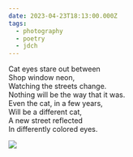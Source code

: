 ```yaml
---
date: 2023-04-23T18:13:00.000Z
tags:
  - photography
  - poetry
  - jdch
---
```

Cat eyes stare out between<br/>
Shop window neon,<br/>
Watching the streets change.<br/>
Nothing will be the way that it was.<br/>
Even the cat, in a few years,<br/>
Will be a different cat,<br/>
A new street reflected<br/>
In differently colored eyes.

![](../../assets/photos/20230423-IMG_5616.jpg)